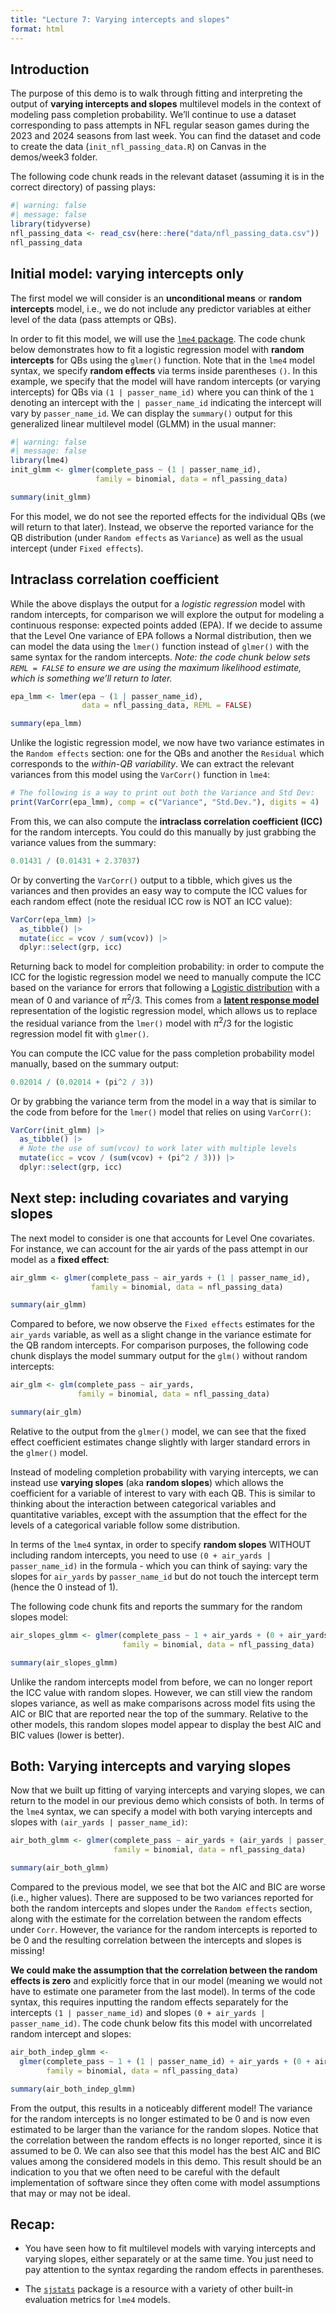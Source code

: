 ```yaml
---
title: "Lecture 7: Varying intercepts and slopes"
format: html
---
```


## Introduction

The purpose of this demo is to walk through fitting and interpreting the output of __varying intercepts and slopes__ multilevel models in the context of modeling pass completion probability. We'll continue to use a dataset corresponding to pass attempts in NFL regular season games during the 2023 and 2024 seasons from last week. You can find the dataset and code to create the data (`init_nfl_passing_data.R`) on Canvas in the demos/week3 folder. 

The following code chunk reads in the relevant dataset (assuming it is in the correct directory) of passing plays:

```r
#| warning: false
#| message: false
library(tidyverse)
nfl_passing_data <- read_csv(here::here("data/nfl_passing_data.csv"))
nfl_passing_data
```

## Initial model: varying intercepts only

The first model we will consider is an __unconditional means__ or __random intercepts__ model, i.e., we do not include any predictor variables at either level of the data (pass attempts or QBs). 

In order to fit this model, we will use the [`lme4` package](https://cran.r-project.org/web/packages/lme4/index.html). The code chunk below demonstrates how to fit a logistic regression model with __random intercepts__ for QBs using the `glmer()` function. Note that in the `lme4` model syntax, we specify __random effects__ via terms inside parentheses `()`. In this example, we specify that the model will have random intercepts (or varying intercepts) for QBs via `(1 | passer_name_id)` where you can think of the `1` denoting an intercept with the `| passer_name_id` indicating the intercept will vary by `passer_name_id`. We can display the `summary()` output for this generalized linear multilevel model (GLMM) in the usual manner:

```r
#| warning: false
#| message: false
library(lme4)
init_glmm <- glmer(complete_pass ~ (1 | passer_name_id),
                   family = binomial, data = nfl_passing_data)

summary(init_glmm)
```

For this model, we do not see the reported effects for the individual QBs (we will return to that later). Instead, we observe the reported variance for the QB distribution (under `Random effects` as `Variance`) as well as the usual intercept (under `Fixed effects`).

## Intraclass correlation coefficient

While the above displays the output for a _logistic regression_ model with random intercepts, for comparison we will explore the output for modeling a continuous response: expected points added (EPA). If we decide to assume that the Level One variance of EPA follows a Normal distribution, then we can model the data using the `lmer()` function instead of `glmer()` with the same syntax for the random intercepts. _Note: the code chunk below sets `REML = FALSE` to ensure we are using the maximum likelihood estimate, which is something we'll return to later._

```r
epa_lmm <- lmer(epa ~ (1 | passer_name_id), 
                data = nfl_passing_data, REML = FALSE)

summary(epa_lmm)
```

Unlike the logistic regression model, we now have two variance estimates in the `Random effects` section: one for the QBs and another the `Residual` which corresponds to the *within-QB variability*. We can extract the relevant variances from this model using the `VarCorr()` function in `lme4`:

```r
# The following is a way to print out both the Variance and Std Dev:
print(VarCorr(epa_lmm), comp = c("Variance", "Std.Dev."), digits = 4)
```

From this, we can also compute the __intraclass correlation coefficient (ICC)__ for the random intercepts. You could do this manually by just grabbing the variance values from the summary:

```r
0.01431 / (0.01431 + 2.37037)
```

Or by converting the `VarCorr()` output to a tibble, which gives us the variances and then provides an easy way to compute the ICC values for each random effect (note the residual ICC row is NOT an ICC value):

```r
VarCorr(epa_lmm) |> 
  as_tibble() |> 
  mutate(icc = vcov / sum(vcov)) |> 
  dplyr::select(grp, icc)
```

Returning back to model for compleition probability: in order to compute the ICC for the logistic regression model we need to manually compute the ICC based on the variance for errors that following a [Logistic distribution](https://en.wikipedia.org/wiki/Logistic_distribution) with a mean of 0 and variance of $\pi^2 / 3$. This comes from a [__latent response model__](https://www.ncbi.nlm.nih.gov/pmc/articles/PMC3426610/) representation of the logistic regression model, which allows us to replace the residual variance from the `lmer()` model with $\pi^2 / 3$ for the logistic regression model fit with `glmer()`.

You can compute the ICC value for the pass completion probability model manually, based on the summary output:

```r
0.02014 / (0.02014 + (pi^2 / 3))
```

Or by grabbing the variance term from the model in a way that is similar to the code from before for the `lmer()` model that relies on using `VarCorr()`:

```r
VarCorr(init_glmm) |>
  as_tibble() |>
  # Note the use of sum(vcov) to work later with multiple levels
  mutate(icc = vcov / (sum(vcov) + (pi^2 / 3))) |>
  dplyr::select(grp, icc)
```

## Next step: including covariates and varying slopes

The next model to consider is one that accounts for Level One covariates. For instance, we can account for the air yards of the pass attempt in our model as a __fixed effect__:

```r
air_glmm <- glmer(complete_pass ~ air_yards + (1 | passer_name_id),
                  family = binomial, data = nfl_passing_data)

summary(air_glmm)
```

Compared to before, we now observe the `Fixed effects` estimates for the `air_yards` variable, as well as a slight change in the variance estimate for the QB random intercepts. For comparison purposes, the following code chunk displays the model summary output for the `glm()` without random intercepts:

```r
air_glm <- glm(complete_pass ~ air_yards,
               family = binomial, data = nfl_passing_data)

summary(air_glm)
```

Relative to the output from the `glmer()` model, we can see that the fixed effect coefficient estimates change slightly with larger standard errors in the `glmer()` model.

Instead of modeling completion probability with varying intercepts, we can instead use __varying slopes__ (aka __random slopes__) which allows the coefficient for a variable of interest to vary with each QB. This is similar to thinking about the interaction between categorical variables and quantitative variables, except with the assumption that the effect for the levels of a categorical variable follow some distribution. 

In terms of the `lme4` syntax, in order to specify __random slopes__ WITHOUT including random intercepts, you need to use `(0 + air_yards | passer_name_id)` in the formula - which you can think of saying: vary the slopes for `air_yards` by `passer_name_id` but do not touch the intercept term (hence the 0 instead of 1). 

The following code chunk fits and reports the summary for the random slopes model:

```r
air_slopes_glmm <- glmer(complete_pass ~ 1 + air_yards + (0 + air_yards | passer_name_id),
                         family = binomial, data = nfl_passing_data)

summary(air_slopes_glmm)
```

Unlike the random intercepts model from before, we can no longer report the ICC value with random slopes. However, we can still view the random slopes variance, as well as make comparisons across model fits using the AIC or BIC that are reported near the top of the summary. Relative to the other models, this random slopes model appear to display the best AIC and BIC values (lower is better).

## Both: Varying intercepts and varying slopes

Now that we built up fitting of varying intercepts and varying slopes, we can return to the model in our previous demo which consists of both. In terms of the `lme4` syntax, we can specify a model with both varying intercepts and slopes with `(air_yards | passer_name_id)`:

```r
air_both_glmm <- glmer(complete_pass ~ air_yards + (air_yards | passer_name_id),
                       family = binomial, data = nfl_passing_data)

summary(air_both_glmm)
```

Compared to the previous model, we see that bot the AIC and BIC are worse (i.e., higher values). There are supposed to be two variances reported for both the random intercepts and slopes under the `Random effects` section, along with the estimate for the correlation between the random effects under `Corr`. However, the variance for the random intercepts is reported to be 0 and the resulting correlation between the intercepts and slopes is missing!

**We could make the assumption that the correlation between the random effects is zero** and explicitly force that in our model (meaning we would not have to estimate one parameter from the last model). In terms of the code syntax, this requires inputting the random effects separately for the intercepts `(1 | passer_name_id)` and slopes `(0 + air_yards | passer_name_id)`. The code chunk below fits this model with uncorrelated random intercept and slopes:

```r
air_both_indep_glmm <- 
  glmer(complete_pass ~ 1 + (1 | passer_name_id) + air_yards + (0 + air_yards | passer_name_id),
        family = binomial, data = nfl_passing_data)

summary(air_both_indep_glmm)
```

From the output, this results in a noticeably different model! The variance for the random intercepts is no longer estimated to be 0 and is now even estimated to be larger than the variance for the random slopes. Notice that the correlation between the random effects is no longer reported, since it is assumed to be 0. We can also see that this model has the best AIC and BIC values among the considered models in this demo. This result should be an indication to you that we often need to be careful with the default implementation of software since they often come with model assumptions that may or may not be ideal.


## Recap:

+ You have seen how to fit multilevel models with varying intercepts and varying slopes, either separately or at the same time. You just need to pay attention to the syntax regarding the random effects in parentheses.

+ The [`sjstats`](https://cran.r-hub.io/web/packages/sjstats/vignettes/mixedmodels-statistics.html) package is a resource with a variety of other built-in evaluation metrics for `lme4` models.  


